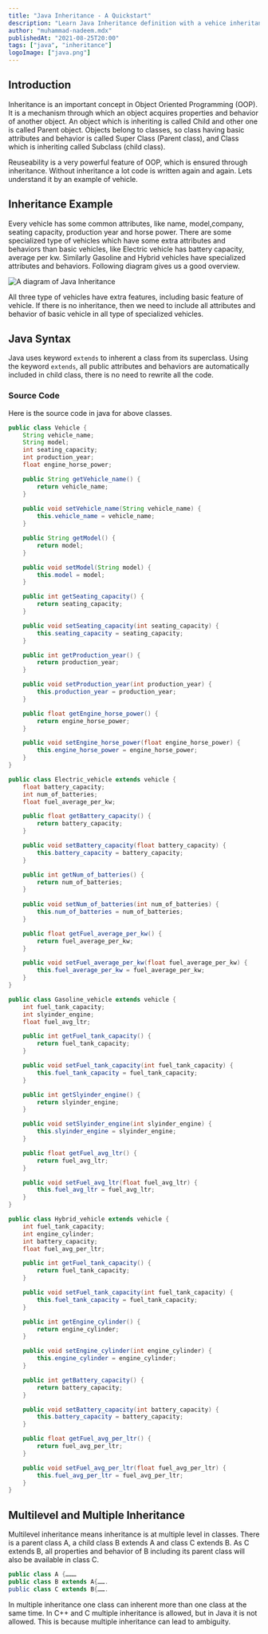 ```yaml
---
title: "Java Inheritance - A Quickstart"
description: "Learn Java Inheritance definition with a vehice inheritance example and code snippets."
author: "muhammad-nadeem.mdx"
publishedAt: "2021-08-25T20:00"
tags: ["java", "inheritance"]
logoImage: ["java.png"]
---
```


## Introduction

Inheritance is an important concept in Object Oriented Programming (OOP). It is a mechanism through
which an object acquires properties and behavior of another object. An object which is inheriting is
called Child and other one is called Parent object. Objects belong to classes, so class having basic
attributes and behavior is called Super Class (Parent class), and Class which is inheriting called
Subclass (child class).

Reuseability is a very powerful feature of OOP, which is ensured through inheritance. Without inheritance a lot code is written again and again. Lets understand it by an example of vehicle.

## Inheritance Example

Every vehicle has some common attributes, like name, model,company, seating capacity, production
year and horse power. There are some specialized type of vehicles which have some extra attributes and
behaviors than basic vehicles, like Electric vehicle has battery capacity, average per kw. Similarly
Gasoline and Hybrid vehicles have specialized attributes and behaviors. Following diagram gives us a
good overview.

![A diagram of Java Inheritance](/content/articles/java-inheritance-tutorial/diagram.png)

All three type of vehicles have extra features, including basic feature of vehicle. If there is no
inheritance, then we need to include all attributes and behavior of basic vehicle in all type of
specialized vehicles.

## Java Syntax

Java uses keyword `extends` to inherent a class from its superclass. Using the keyword `extends`, all
public attributes and behaviors are automatically included in child class, there is no need to rewrite all
the code.

### Source Code

Here is the source code in java for above classes.

```java:Vehicle.java
public class Vehicle {
    String vehicle_name;
    String model;
    int seating_capacity;
    int production_year;
    float engine_horse_power;

    public String getVehicle_name() {
        return vehicle_name;
    }
    
    public void setVehicle_name(String vehicle_name) {
        this.vehicle_name = vehicle_name;
    }

    public String getModel() {
        return model;
    }

    public void setModel(String model) {
        this.model = model;
    }

    public int getSeating_capacity() {
        return seating_capacity;
    }

    public void setSeating_capacity(int seating_capacity) {
        this.seating_capacity = seating_capacity;
    }

    public int getProduction_year() {
        return production_year;
    }

    public void setProduction_year(int production_year) {
        this.production_year = production_year;
    }

    public float getEngine_horse_power() {
        return engine_horse_power;
    }

    public void setEngine_horse_power(float engine_horse_power) {
        this.engine_horse_power = engine_horse_power;
    }
}
```

```java:Electric_vehicle.java
public class Electric_vehicle extends vehicle {
    float battery_capacity;
    int num_of_batteries;
    float fuel_average_per_kw;

    public float getBattery_capacity() {
        return battery_capacity;
    }

    public void setBattery_capacity(float battery_capacity) {
        this.battery_capacity = battery_capacity;
    }

    public int getNum_of_batteries() {
        return num_of_batteries;
    }
    
    public void setNum_of_batteries(int num_of_batteries) {
        this.num_of_batteries = num_of_batteries;
    }

    public float getFuel_average_per_kw() {
        return fuel_average_per_kw;
    }

    public void setFuel_average_per_kw(float fuel_average_per_kw) {
        this.fuel_average_per_kw = fuel_average_per_kw;
    }
}
```

```java:Gasoline_vehicle.java
public class Gasoline_vehicle extends vehicle {
    int fuel_tank_capacity;
    int slyinder_engine;
    float fuel_avg_ltr;

    public int getFuel_tank_capacity() {
        return fuel_tank_capacity;
    }

    public void setFuel_tank_capacity(int fuel_tank_capacity) {
        this.fuel_tank_capacity = fuel_tank_capacity;
    }

    public int getSlyinder_engine() {
        return slyinder_engine;
    }

    public void setSlyinder_engine(int slyinder_engine) {
        this.slyinder_engine = slyinder_engine;
    }

    public float getFuel_avg_ltr() {
        return fuel_avg_ltr;
    }

    public void setFuel_avg_ltr(float fuel_avg_ltr) {
        this.fuel_avg_ltr = fuel_avg_ltr;
    }
}
```

```java:Hybrid_vehicle.java
public class Hybrid_vehicle extends vehicle {
    int fuel_tank_capacity;
    int engine_cylinder;
    int battery_capacity;
    float fuel_avg_per_ltr;

    public int getFuel_tank_capacity() {
        return fuel_tank_capacity;
    }

    public void setFuel_tank_capacity(int fuel_tank_capacity) {
        this.fuel_tank_capacity = fuel_tank_capacity;
    }

    public int getEngine_cylinder() {
        return engine_cylinder;
    }

    public void setEngine_cylinder(int engine_cylinder) {
        this.engine_cylinder = engine_cylinder;
    }

    public int getBattery_capacity() {
        return battery_capacity;
    }

    public void setBattery_capacity(int battery_capacity) {
        this.battery_capacity = battery_capacity;
    }

    public float getFuel_avg_per_ltr() {
        return fuel_avg_per_ltr;
    }

    public void setFuel_avg_per_ltr(float fuel_avg_per_ltr) {
        this.fuel_avg_per_ltr = fuel_avg_per_ltr;
    }
}
```

## Multilevel and Multiple Inheritance

Multilevel inheritance means inheritance is at multiple level in classes. There is a parent class A, a child
class B extends A and class C extends B. As C extends B, all properties and behavior of B including its
parent class will also be available in class C.

```java
public class A {………
public class B extends A{…….
public class C extends B{…….
```

In multiple inheritance one class can inherent more than one class at the same time. In C++ and C multiple inheritance is allowed,
but in Java it is not allowed. This is because multiple inheritance can lead to ambiguity.
